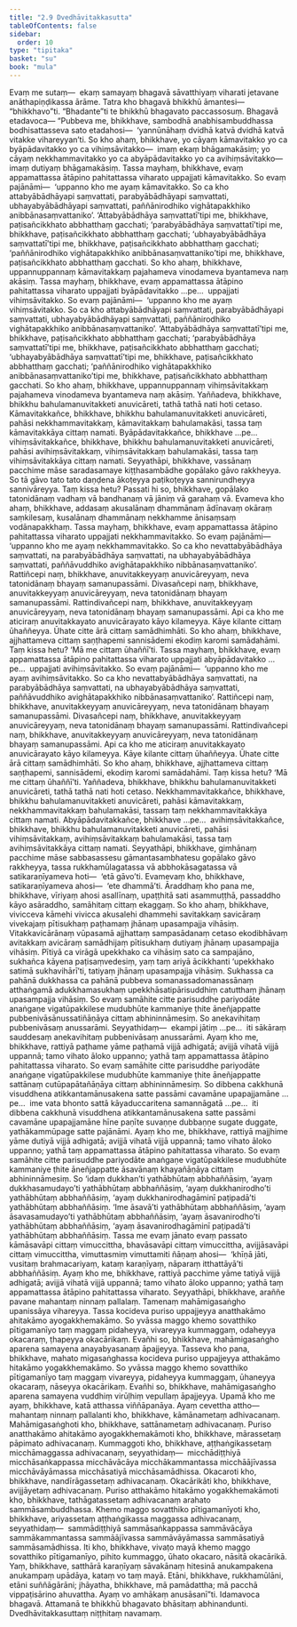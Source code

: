 ```yaml
---
title: "2.9 Dvedhāvitakkasutta"
tableOfContents: false
sidebar:
  order: 10
type: "tipitaka"
basket: "su"
book: "mula"
---
```



<DynamicBreadcrumb />

<Division number="206" book="mula">

<Paragraph number="717" book="mula">
Evaṃ me sutaṃ—  ekaṃ samayaṃ bhagavā sāvatthiyaṃ viharati jetavane anāthapiṇḍikassa ārāme. Tatra kho bhagavā bhikkhū āmantesi—  “bhikkhavo”ti. “Bhadante”ti te bhikkhū bhagavato paccassosuṃ. Bhagavā etadavoca—
</Paragraph>

<Paragraph number="718" book="mula">
“Pubbeva me, bhikkhave, sambodhā anabhisambuddhassa bodhisattasseva sato etadahosi—  ‘yannūnāhaṃ dvidhā katvā dvidhā katvā vitakke vihareyyan’ti. So kho ahaṃ, bhikkhave, yo cāyaṃ kāmavitakko yo ca byāpādavitakko yo ca vihiṃsāvitakko—  imaṃ ekaṃ bhāgamakāsiṃ; yo cāyaṃ nekkhammavitakko yo ca abyāpādavitakko yo ca avihiṃsāvitakko—  imaṃ dutiyaṃ bhāgamakāsiṃ.
</Paragraph>

</Division>
<Division number="207" book="mula">

<Paragraph number="719" book="mula">
Tassa mayhaṃ, bhikkhave, evaṃ appamattassa ātāpino pahitattassa viharato uppajjati kāmavitakko. So evaṃ pajānāmi—  ‘uppanno kho me ayaṃ kāmavitakko. So ca kho attabyābādhāyapi saṃvattati, parabyābādhāyapi saṃvattati, ubhayabyābādhāyapi saṃvattati, paññānirodhiko vighātapakkhiko anibbānasaṃvattaniko’. ‘Attabyābādhāya saṃvattatī’tipi me, bhikkhave, paṭisañcikkhato abbhatthaṃ gacchati; ‘parabyābādhāya saṃvattatī’tipi me, bhikkhave, paṭisañcikkhato abbhatthaṃ gacchati; ‘ubhayabyābādhāya saṃvattatī’tipi me, bhikkhave, paṭisañcikkhato abbhatthaṃ gacchati; ‘paññānirodhiko vighātapakkhiko anibbānasaṃvattaniko’tipi me, bhikkhave, paṭisañcikkhato abbhatthaṃ gacchati. So kho ahaṃ, bhikkhave, uppannuppannaṃ kāmavitakkaṃ pajahameva vinodameva byantameva naṃ akāsiṃ.
</Paragraph>

</Division>
<Division number="208" book="mula">

<Paragraph number="720" book="mula">
Tassa mayhaṃ, bhikkhave, evaṃ appamattassa ātāpino pahitattassa viharato uppajjati byāpādavitakko …pe…  uppajjati vihiṃsāvitakko. So evaṃ pajānāmi—  ‘uppanno kho me ayaṃ vihiṃsāvitakko. So ca kho attabyābādhāyapi saṃvattati, parabyābādhāyapi saṃvattati, ubhayabyābādhāyapi saṃvattati, paññānirodhiko vighātapakkhiko anibbānasaṃvattaniko’. ‘Attabyābādhāya saṃvattatī’tipi me, bhikkhave, paṭisañcikkhato abbhatthaṃ gacchati; ‘parabyābādhāya saṃvattatī’tipi me, bhikkhave, paṭisañcikkhato abbhatthaṃ gacchati; ‘ubhayabyābādhāya saṃvattatī’tipi me, bhikkhave, paṭisañcikkhato abbhatthaṃ gacchati; ‘paññānirodhiko vighātapakkhiko anibbānasaṃvattaniko’tipi me, bhikkhave, paṭisañcikkhato abbhatthaṃ gacchati. So kho ahaṃ, bhikkhave, uppannuppannaṃ vihiṃsāvitakkaṃ pajahameva vinodameva byantameva naṃ akāsiṃ.
</Paragraph>

<Paragraph number="721" book="mula">
Yaññadeva, bhikkhave, bhikkhu bahulamanuvitakketi anuvicāreti, tathā tathā nati hoti cetaso. Kāmavitakkañce, bhikkhave, bhikkhu bahulamanuvitakketi anuvicāreti, pahāsi nekkhammavitakkaṃ, kāmavitakkaṃ bahulamakāsi, tassa taṃ kāmavitakkāya cittaṃ namati. Byāpādavitakkañce, bhikkhave …pe…  vihiṃsāvitakkañce, bhikkhave, bhikkhu bahulamanuvitakketi anuvicāreti, pahāsi avihiṃsāvitakkaṃ, vihiṃsāvitakkaṃ bahulamakāsi, tassa taṃ vihiṃsāvitakkāya cittaṃ namati. Seyyathāpi, bhikkhave, vassānaṃ pacchime māse saradasamaye kiṭṭhasambādhe gopālako gāvo rakkheyya. So tā gāvo tato tato daṇḍena ākoṭeyya paṭikoṭeyya sannirundheyya sannivāreyya. Taṃ kissa hetu? Passati hi so, bhikkhave, gopālako tatonidānaṃ vadhaṃ vā bandhanaṃ vā jāniṃ vā garahaṃ vā. Evameva kho ahaṃ, bhikkhave, addasaṃ akusalānaṃ dhammānaṃ ādīnavaṃ okāraṃ saṃkilesaṃ, kusalānaṃ dhammānaṃ nekkhamme ānisaṃsaṃ vodānapakkhaṃ.
</Paragraph>

</Division>
<Division number="209" book="mula">

<Paragraph number="722" book="mula">
Tassa mayhaṃ, bhikkhave, evaṃ appamattassa ātāpino pahitattassa viharato uppajjati nekkhammavitakko. So evaṃ pajānāmi—  ‘uppanno kho me ayaṃ nekkhammavitakko. So ca kho nevattabyābādhāya saṃvattati, na parabyābādhāya saṃvattati, na ubhayabyābādhāya saṃvattati, paññāvuddhiko avighātapakkhiko nibbānasaṃvattaniko’. Rattiñcepi naṃ, bhikkhave, anuvitakkeyyaṃ anuvicāreyyaṃ, neva tatonidānaṃ bhayaṃ samanupassāmi. Divasañcepi naṃ, bhikkhave, anuvitakkeyyaṃ anuvicāreyyaṃ, neva tatonidānaṃ bhayaṃ samanupassāmi. Rattindivañcepi naṃ, bhikkhave, anuvitakkeyyaṃ anuvicāreyyaṃ, neva tatonidānaṃ bhayaṃ samanupassāmi. Api ca kho me aticiraṃ anuvitakkayato anuvicārayato kāyo kilameyya. Kāye kilante cittaṃ ūhaññeyya. Ūhate citte ārā cittaṃ samādhimhāti. So kho ahaṃ, bhikkhave, ajjhattameva cittaṃ saṇṭhapemi sannisādemi ekodiṃ karomi samādahāmi. Taṃ kissa hetu? ‘Mā me cittaṃ ūhaññī’ti.
</Paragraph>

</Division>
<Division number="210" book="mula">

<Paragraph number="723" book="mula">
Tassa mayhaṃ, bhikkhave, evaṃ appamattassa ātāpino pahitattassa viharato uppajjati abyāpādavitakko …pe…  uppajjati avihiṃsāvitakko. So evaṃ pajānāmi—  ‘uppanno kho me ayaṃ avihiṃsāvitakko. So ca kho nevattabyābādhāya saṃvattati, na parabyābādhāya saṃvattati, na ubhayabyābādhāya saṃvattati, paññāvuddhiko avighātapakkhiko nibbānasaṃvattaniko’. Rattiñcepi naṃ, bhikkhave, anuvitakkeyyaṃ anuvicāreyyaṃ, neva tatonidānaṃ bhayaṃ samanupassāmi. Divasañcepi naṃ, bhikkhave, anuvitakkeyyaṃ anuvicāreyyaṃ, neva tatonidānaṃ bhayaṃ samanupassāmi. Rattindivañcepi naṃ, bhikkhave, anuvitakkeyyaṃ anuvicāreyyaṃ, neva tatonidānaṃ bhayaṃ samanupassāmi. Api ca kho me aticiraṃ anuvitakkayato anuvicārayato kāyo kilameyya. Kāye kilante cittaṃ ūhaññeyya. Ūhate citte ārā cittaṃ samādhimhāti. So kho ahaṃ, bhikkhave, ajjhattameva cittaṃ saṇṭhapemi, sannisādemi, ekodiṃ karomi samādahāmi. Taṃ kissa hetu? ‘Mā me cittaṃ ūhaññī’ti.
</Paragraph>

<Paragraph number="724" book="mula">
Yaññadeva, bhikkhave, bhikkhu bahulamanuvitakketi anuvicāreti, tathā tathā nati hoti cetaso. Nekkhammavitakkañce, bhikkhave, bhikkhu bahulamanuvitakketi anuvicāreti, pahāsi kāmavitakkaṃ, nekkhammavitakkaṃ bahulamakāsi, tassaṃ taṃ nekkhammavitakkāya cittaṃ namati. Abyāpādavitakkañce, bhikkhave …pe…  avihiṃsāvitakkañce, bhikkhave, bhikkhu bahulamanuvitakketi anuvicāreti, pahāsi vihiṃsāvitakkaṃ, avihiṃsāvitakkaṃ bahulamakāsi, tassa taṃ avihiṃsāvitakkāya cittaṃ namati. Seyyathāpi, bhikkhave, gimhānaṃ pacchime māse sabbasassesu gāmantasambhatesu gopālako gāvo rakkheyya, tassa rukkhamūlagatassa vā abbhokāsagatassa vā satikaraṇīyameva hoti—  ‘etā gāvo’ti. Evamevaṃ kho, bhikkhave, satikaraṇīyameva ahosi—  ‘ete dhammā’ti.
</Paragraph>

</Division>
<Division number="211" book="mula">

<Paragraph number="725" book="mula">
Āraddhaṃ kho pana me, bhikkhave, vīriyaṃ ahosi asallīnaṃ, upaṭṭhitā sati asammuṭṭhā, passaddho kāyo asāraddho, samāhitaṃ cittaṃ ekaggaṃ. So kho ahaṃ, bhikkhave, vivicceva kāmehi vivicca akusalehi dhammehi savitakkaṃ savicāraṃ vivekajaṃ pītisukhaṃ paṭhamaṃ jhānaṃ upasampajja vihāsiṃ. Vitakkavicārānaṃ vūpasamā ajjhattaṃ sampasādanaṃ cetaso ekodibhāvaṃ avitakkaṃ avicāraṃ samādhijaṃ pītisukhaṃ dutiyaṃ jhānaṃ upasampajja vihāsiṃ. Pītiyā ca virāgā upekkhako ca vihāsiṃ sato ca sampajāno, sukhañca kāyena paṭisaṃvedesiṃ, yaṃ taṃ ariyā ācikkhanti ‘upekkhako satimā sukhavihārī’ti, tatiyaṃ jhānaṃ upasampajja vihāsiṃ. Sukhassa ca pahānā dukkhassa ca pahānā pubbeva somanassadomanassānaṃ atthaṅgamā adukkhamasukhaṃ upekkhāsatipārisuddhiṃ catutthaṃ jhānaṃ upasampajja vihāsiṃ.
</Paragraph>

</Division>
<Division number="212" book="mula">

<Paragraph number="726" book="mula">
So evaṃ samāhite citte parisuddhe pariyodāte anaṅgaṇe vigatūpakkilese mudubhūte kammaniye ṭhite āneñjappatte pubbenivāsānussatiñāṇāya cittaṃ abhininnāmesiṃ. So anekavihitaṃ pubbenivāsaṃ anussarāmi. Seyyathidaṃ—  ekampi jātiṃ …pe…  iti sākāraṃ sauddesaṃ anekavihitaṃ pubbenivāsaṃ anussarāmi. Ayaṃ kho me, bhikkhave, rattiyā paṭhame yāme paṭhamā vijjā adhigatā; avijjā vihatā vijjā uppannā; tamo vihato āloko uppanno; yathā taṃ appamattassa ātāpino pahitattassa viharato.
</Paragraph>

</Division>
<Division number="213" book="mula">

<Paragraph number="727" book="mula">
So evaṃ samāhite citte parisuddhe pariyodāte anaṅgaṇe vigatūpakkilese mudubhūte kammaniye ṭhite āneñjappatte sattānaṃ cutūpapātañāṇāya cittaṃ abhininnāmesiṃ. So dibbena cakkhunā visuddhena atikkantamānusakena satte passāmi cavamāne upapajjamāne …pe…  ime vata bhonto sattā kāyaduccaritena samannāgatā …pe…  iti dibbena cakkhunā visuddhena atikkantamānusakena satte passāmi cavamāne upapajjamāne hīne paṇīte suvaṇṇe dubbaṇṇe sugate duggate, yathākammūpage satte pajānāmi. Ayaṃ kho me, bhikkhave, rattiyā majjhime yāme dutiyā vijjā adhigatā; avijjā vihatā vijjā uppannā; tamo vihato āloko uppanno; yathā taṃ appamattassa ātāpino pahitattassa viharato.
</Paragraph>

</Division>
<Division number="214" book="mula">

<Paragraph number="728" book="mula">
So evaṃ samāhite citte parisuddhe pariyodāte anaṅgaṇe vigatūpakkilese mudubhūte kammaniye ṭhite āneñjappatte āsavānaṃ khayañāṇāya cittaṃ abhininnāmesiṃ. So ‘idaṃ dukkhan’ti yathābhūtaṃ abbhaññāsiṃ, ‘ayaṃ dukkhasamudayo’ti yathābhūtaṃ abbhaññāsiṃ, ‘ayaṃ dukkhanirodho’ti yathābhūtaṃ abbhaññāsiṃ, ‘ayaṃ dukkhanirodhagāminī paṭipadā’ti yathābhūtaṃ abbhaññāsiṃ. ‘Ime āsavā’ti yathābhūtaṃ abbhaññāsiṃ, ‘ayaṃ āsavasamudayo’ti yathābhūtaṃ abbhaññāsiṃ, ‘ayaṃ āsavanirodho’ti yathābhūtaṃ abbhaññāsiṃ, ‘ayaṃ āsavanirodhagāminī paṭipadā’ti yathābhūtaṃ abbhaññāsiṃ. Tassa me evaṃ jānato evaṃ passato kāmāsavāpi cittaṃ vimuccittha, bhavāsavāpi cittaṃ vimuccittha, avijjāsavāpi cittaṃ vimuccittha, vimuttasmiṃ vimuttamiti ñāṇaṃ ahosi—  ‘khīṇā jāti, vusitaṃ brahmacariyaṃ, kataṃ karaṇīyaṃ, nāparaṃ itthattāyā’ti abbhaññāsiṃ. Ayaṃ kho me, bhikkhave, rattiyā pacchime yāme tatiyā vijjā adhigatā; avijjā vihatā vijjā uppannā; tamo vihato āloko uppanno; yathā taṃ appamattassa ātāpino pahitattassa viharato.
</Paragraph>

</Division>
<Division number="215" book="mula">

<Paragraph number="729" book="mula">
Seyyathāpi, bhikkhave, araññe pavane mahantaṃ ninnaṃ pallalaṃ. Tamenaṃ mahāmigasaṅgho upanissāya vihareyya. Tassa kocideva puriso uppajjeyya anatthakāmo ahitakāmo ayogakkhemakāmo. So yvāssa maggo khemo sovatthiko pītigamanīyo taṃ maggaṃ pidaheyya, vivareyya kummaggaṃ, odaheyya okacaraṃ, ṭhapeyya okacārikaṃ. Evañhi so, bhikkhave, mahāmigasaṅgho aparena samayena anayabyasanaṃ āpajjeyya. Tasseva kho pana, bhikkhave, mahato migasaṅghassa kocideva puriso uppajjeyya atthakāmo hitakāmo yogakkhemakāmo. So yvāssa maggo khemo sovatthiko pītigamanīyo taṃ maggaṃ vivareyya, pidaheyya kummaggaṃ, ūhaneyya okacaraṃ, nāseyya okacārikaṃ. Evañhi so, bhikkhave, mahāmigasaṅgho aparena samayena vuddhiṃ virūḷhiṃ vepullaṃ āpajjeyya.
</Paragraph>

<Paragraph number="730" book="mula">
Upamā kho me ayaṃ, bhikkhave, katā atthassa viññāpanāya. Ayaṃ cevettha attho—  mahantaṃ ninnaṃ pallalanti kho, bhikkhave, kāmānametaṃ adhivacanaṃ. Mahāmigasaṅghoti kho, bhikkhave, sattānametaṃ adhivacanaṃ. Puriso anatthakāmo ahitakāmo ayogakkhemakāmoti kho, bhikkhave, mārassetaṃ pāpimato adhivacanaṃ. Kummaggoti kho, bhikkhave, aṭṭhaṅgikassetaṃ micchāmaggassa adhivacanaṃ, seyyathidaṃ—  micchādiṭṭhiyā micchāsaṅkappassa micchāvācāya micchākammantassa micchāājīvassa micchāvāyāmassa micchāsatiyā micchāsamādhissa. Okacaroti kho, bhikkhave, nandīrāgassetaṃ adhivacanaṃ. Okacārikāti kho, bhikkhave, avijjāyetaṃ adhivacanaṃ. Puriso atthakāmo hitakāmo yogakkhemakāmoti kho, bhikkhave, tathāgatassetaṃ adhivacanaṃ arahato sammāsambuddhassa. Khemo maggo sovatthiko pītigamanīyoti kho, bhikkhave, ariyassetaṃ aṭṭhaṅgikassa maggassa adhivacanaṃ, seyyathidaṃ—  sammādiṭṭhiyā sammāsaṅkappassa sammāvācāya sammākammantassa sammāājīvassa sammāvāyāmassa sammāsatiyā sammāsamādhissa.
</Paragraph>

<Paragraph number="731" book="mula">
Iti kho, bhikkhave, vivaṭo mayā khemo maggo sovatthiko pītigamanīyo, pihito kummaggo, ūhato okacaro, nāsitā okacārikā. Yaṃ, bhikkhave, satthārā karaṇīyaṃ sāvakānaṃ hitesinā anukampakena anukampaṃ upādāya, kataṃ vo taṃ mayā. Etāni, bhikkhave, rukkhamūlāni, etāni suññāgārāni; jhāyatha, bhikkhave, mā pamādattha; mā pacchā vippaṭisārino ahuvattha. Ayaṃ vo amhākaṃ anusāsanī”ti.
</Paragraph>

<Paragraph number="732" book="mula">
Idamavoca bhagavā. Attamanā te bhikkhū bhagavato bhāsitaṃ abhinandunti.

</Paragraph>
</Division>

<Paragraph number="733" type="center" book="mula">
Dvedhāvitakkasuttaṃ niṭṭhitaṃ navamaṃ.
</Paragraph>